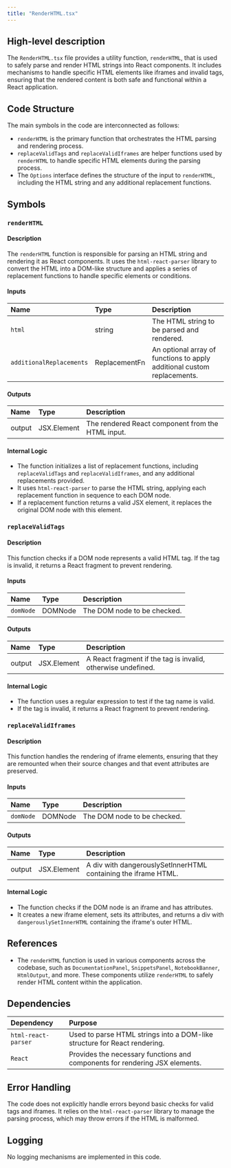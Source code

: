 ```yaml
---
title: "RenderHTML.tsx"
---
```


## High-level description

The `RenderHTML.tsx` file provides a utility function, `renderHTML`, that is used to safely parse and render HTML strings into React components. It includes mechanisms to handle specific HTML elements like iframes and invalid tags, ensuring that the rendered content is both safe and functional within a React application.

## Code Structure

The main symbols in the code are interconnected as follows:
- `renderHTML` is the primary function that orchestrates the HTML parsing and rendering process.
- `replaceValidTags` and `replaceValidIframes` are helper functions used by `renderHTML` to handle specific HTML elements during the parsing process.
- The `Options` interface defines the structure of the input to `renderHTML`, including the HTML string and any additional replacement functions.

## Symbols

### `renderHTML`
#### Description
The `renderHTML` function is responsible for parsing an HTML string and rendering it as React components. It uses the `html-react-parser` library to convert the HTML into a DOM-like structure and applies a series of replacement functions to handle specific elements or conditions.

#### Inputs
| Name                  | Type   | Description                                                                 |
|:----------------------|:-------|:----------------------------------------------------------------------------|
| `html`                | string | The HTML string to be parsed and rendered.                                  |
| `additionalReplacements` | ReplacementFn | An optional array of functions to apply additional custom replacements. |

#### Outputs
| Name   | Type         | Description                                      |
|:-------|:-------------|:-------------------------------------------------|
| output | JSX.Element  | The rendered React component from the HTML input.|

#### Internal Logic
- The function initializes a list of replacement functions, including `replaceValidTags` and `replaceValidIframes`, and any additional replacements provided.
- It uses `html-react-parser` to parse the HTML string, applying each replacement function in sequence to each DOM node.
- If a replacement function returns a valid JSX element, it replaces the original DOM node with this element.

### `replaceValidTags`
#### Description
This function checks if a DOM node represents a valid HTML tag. If the tag is invalid, it returns a React fragment to prevent rendering.

#### Inputs
| Name    | Type     | Description                        |
|:--------|:---------|:-----------------------------------|
| `domNode` | DOMNode | The DOM node to be checked.        |

#### Outputs
| Name   | Type         | Description                                      |
|:-------|:-------------|:-------------------------------------------------|
| output | JSX.Element  | A React fragment if the tag is invalid, otherwise undefined.|

#### Internal Logic
- The function uses a regular expression to test if the tag name is valid.
- If the tag is invalid, it returns a React fragment to prevent rendering.

### `replaceValidIframes`
#### Description
This function handles the rendering of iframe elements, ensuring that they are remounted when their source changes and that event attributes are preserved.

#### Inputs
| Name    | Type     | Description                        |
|:--------|:---------|:-----------------------------------|
| `domNode` | DOMNode | The DOM node to be checked.        |

#### Outputs
| Name   | Type         | Description                                      |
|:-------|:-------------|:-------------------------------------------------|
| output | JSX.Element  | A div with dangerouslySetInnerHTML containing the iframe HTML.|

#### Internal Logic
- The function checks if the DOM node is an iframe and has attributes.
- It creates a new iframe element, sets its attributes, and returns a div with `dangerouslySetInnerHTML` containing the iframe's outer HTML.

## References

- The `renderHTML` function is used in various components across the codebase, such as `DocumentationPanel`, `SnippetsPanel`, `NotebookBanner`, `HtmlOutput`, and more. These components utilize `renderHTML` to safely render HTML content within the application.

## Dependencies

| Dependency         | Purpose                                                                 |
|:-------------------|:------------------------------------------------------------------------|
| `html-react-parser` | Used to parse HTML strings into a DOM-like structure for React rendering. |
| `React`            | Provides the necessary functions and components for rendering JSX elements.|

## Error Handling

The code does not explicitly handle errors beyond basic checks for valid tags and iframes. It relies on the `html-react-parser` library to manage the parsing process, which may throw errors if the HTML is malformed.

## Logging

No logging mechanisms are implemented in this code.